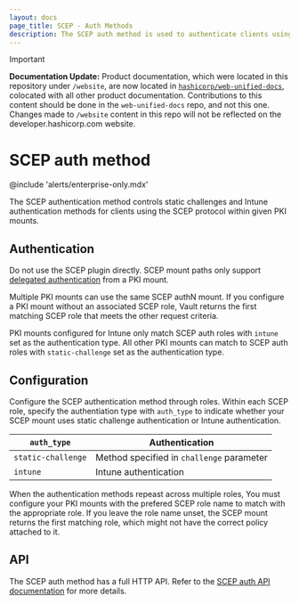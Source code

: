 ```yaml
---
layout: docs
page_title: SCEP - Auth Methods
description: The SCEP auth method is used to authenticate clients using the PKI SCEP integration, it isn't useful by itself.
---
```


> [!IMPORTANT]  
> **Documentation Update:** Product documentation, which were located in this repository under `/website`, are now located in [`hashicorp/web-unified-docs`](https://github.com/hashicorp/web-unified-docs), colocated with all other product documentation. Contributions to this content should be done in the `web-unified-docs` repo, and not this one. Changes made to `/website` content in this repo will not be reflected on the developer.hashicorp.com website.

# SCEP auth method


@include 'alerts/enterprise-only.mdx'

The SCEP authentication method controls static challenges and Intune
authentication methods for clients using the SCEP protocol within given PKI
mounts.

## Authentication

Do not use the SCEP plugin directly. SCEP mount paths only support 
[delegated authentication](/vault/api-docs/system/mounts#delegated_auth_accessors)
from a PKI mount.

Multiple PKI mounts can use the same SCEP authN mount. If you configure a PKI
mount without an associated SCEP role, Vault returns the first matching SCEP
role that meets the other request criteria.

PKI mounts configured for Intune only match SCEP auth roles with `intune` set as
the authentication type. All other PKI mounts can match to SCEP auth roles with
`static-challenge` set as the authentication type.

## Configuration

Configure the SCEP authentication method through roles. Within each SCEP role,
specify the authentiation type with `auth_type` to indicate whether your SCEP
mount uses static challenge authentication or Intune authentication.

`auth_type`        | Authentication
------------------ | --------------
`static-challenge` | Method specified in `challenge` parameter
`intune`           | Intune authentication

When the authentication methods repeast across multiple roles, You must
configure your PKI mounts with the prefered SCEP role name to match with the
appropriate role. If you leave the role name unset, the SCEP mount returns the
first matching role, which might not have the correct policy attached to it.

## API

The SCEP auth method has a full HTTP API. Refer to the [SCEP auth API documentation](/vault/api-docs/auth/scep) for more details.
